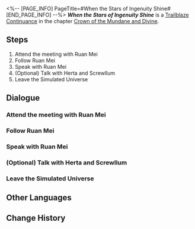 <%-- [PAGE_INFO]
PageTitle=#When the Stars of Ingenuity Shine#
[END_PAGE_INFO] --%>
{{Stub|Dialogue.}}
{{Mission Infobox
|id            = 2001002
|title         = 
|image         = <!--Mission When the Stars of Ingenuity Shine.png-->
|type          = Trailblaze Continuance
|event_name    = 
|chapter       = Crown of the Mundane and Divine
|requirements  = {{subst:void|<!--Unknown: {"Type":"Manual"}-->}}
|summary       = <!--official mission summary from Fate's Atlas-->
|characters    = Trailblazer
|startLocation = [[Herta Space Station]] - [[Simulated Universe]]
|world         = Herta Space Station
|area          = Simulated Universe
|prev          = 
|next          = 
|rewards       = Trailblaze EXP*1,100; Stellar Jade*110; Traveler's Guide*12; Refined Aether*8; Lost Crystal*8; Snack Life (Profile Picture)*1 { text = Snack Life }; Credit*140,000
}}
'''''When the Stars of Ingenuity Shine''''' is a [[Trailblaze Continuance]] in the chapter [[Crown of the Mundane and Divine]].

==Steps==
# Attend the meeting with Ruan Mei
# Follow Ruan Mei
# Speak with Ruan Mei
# (Optional) Talk with Herta and Screwllum
# Leave the Simulated Universe

<!--
==Gameplay Notes==

--><!--
==Trial Character==

-->
==Dialogue==
{{Stub Dialogue}}

===Attend the meeting with Ruan Mei===
{{Mission Description|type=continuance|location=Simulated Universe|Herta, Ruan Mei, and Screwllum: A gathering of geniuses never seen across the span of history! Scenes like this don't happen every day!<br />You are curious as to what games or contests take place between such individuals...}}
{{Dialogue Start}}
:{{tx}}
{{Dialogue End}}

===Follow Ruan Mei===
{{Mission Description|type=continuance|location=Simulated Universe|update|Herta, Ruan Mei, and Screwllum: A gathering of geniuses never seen across the span of history! Scenes like this don't happen every day!<br />Ruan Mei calls you aside. Looks like you won't be able to hear any more snippets of exchanges and proposals between the geniuses. You have more important things to do right now anyway.}}
{{Dialogue Start}}
:{{tx}}
{{Dialogue End}}

===Speak with Ruan Mei===
{{Dialogue Start}}
:{{tx}}
{{Dialogue End}}

===(Optional) Talk with Herta and Screwllum===
{{Mission Description|type=continuance|location=Simulated Universe|update|Herta, Ruan Mei, and Screwllum: A gathering of geniuses never seen across the span of history! Scenes like this don't happen every day!<br />You are curious as to what games or contests take place between such individuals...}}
{{Dialogue Start}}
:{{tx}}
{{Dialogue End}}

===Leave the Simulated Universe===
{{Mission Description|type=continuance|location=Simulated Universe|update|Herta, Ruan Mei, and Screwllum: A gathering of geniuses never seen across the span of history! Scenes like this don't happen every day!<br />Ruan Mei calls you aside. Looks like you won't be able to hear any more snippets of exchanges and proposals between the geniuses. You have more important things to do right now anyway.}}
{{Dialogue Start}}
:{{tx}}
{{Dialogue End}}

==Other Languages==
{{Other Languages
|en   = When the Stars of Ingenuity Shine
|zhs  = 天才群星闪耀时
|zht  = 天才群星閃耀時
|ja   = 天才の星の時間
|ko   = 천재의 뭇별이 빛날 때
|es   = Cuando brillan las estrellas del ingenio
|fr   = Alors que brillent les étoiles de l'ingéniosité
|ru   = Гори, гори, моя звезда гениальности
|th   = เมื่อหมู่ดาวแห่งอัจฉริยะเปล่งประกาย
|vi   = Khi Thiên Tài Tề Tựu Giữa Ngân Hà
|de   = Wenn die Sterne des Einfallsreichtums leuchten
|id   = Saat Bintang-Bintang Jenius Bersinar
|pt   = Quando as Estrelas da Engenhosidade Brilham
}}

==Change History==
{{Change History|1.6}}
